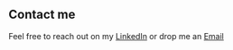 ## Contact me

Feel free to reach out on my <a href="https://linkedin.com/in/nik3348">LinkedIn</a> or drop me an <a href="mailto:nicklai88@live.com">Email</a>